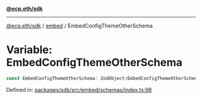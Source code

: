 [**@ecp.eth/sdk**](../../index.mdx)

***

[@ecp.eth/sdk](/sdk-reference/index.mdx) / [embed](/sdk-reference/embed/index.mdx) / EmbedConfigThemeOtherSchema

# Variable: EmbedConfigThemeOtherSchema

```ts
const EmbedConfigThemeOtherSchema: ZodObject<EmbedConfigThemeOtherSchemaType>;
```

Defined in: [packages/sdk/src/embed/schemas/index.ts:98](https://github.com/ecp-eth/comments-monorepo/blob/main/packages/sdk/src/embed/schemas/index.ts#L98)
